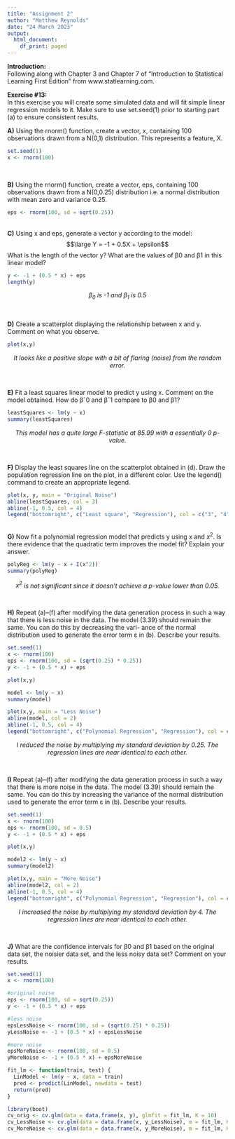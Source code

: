 ```yaml
---
title: "Assignment 2"
author: "Matthew Reynolds"
date: "24 March 2023"
output:
  html_document:
    df_print: paged
---
```

<b>Introduction:</b>\
Following along with Chapter 3 and Chapter 7 of "Introduction to Statistical Learning First Edition" from www.statlearning.com.

<b>Exercise #13:</b>\
In this exercise you will create some simulated data and will fit simple linear regression models to it. Make sure to use set.seed(1) prior to starting part (a) to ensure consistent results.

<b>A)</b> Using the rnorm() function, create a vector, x, containing 100 observations drawn from a N(0,1) distribution. This represents a feature, X.
```r
set.seed(1)
x <- rnorm(100)
```
\

<b>B)</b> Using the rnorm() function, create a vector, eps, containing 100 observations drawn from a N(0,0.25) distribution i.e. a normal distribution with mean zero and variance 0.25.
```r
eps <- rnorm(100, sd = sqrt(0.25))
```
\
<b>C)</b> Using x and eps, generate a vector y according to the model:\
$$\large Y = -1 + 0.5X + \epsilon$$
What is the length of the vector y? What are the values of β0 and β1 in this linear model?
```r
y <- -1 + (0.5 * x) + eps
length(y)
```
<center><i>$\beta_0$ is -1 and $\beta_1$ is 0.5</i></center>\ \

<b>D)</b> Create a scatterplot displaying the relationship between x and y. Comment on what you observe.
```r
plot(x,y)
```
<center><i>It looks like a positive slope with a bit of flaring (noise) from the random error.</i></center> \

<b>E)</b> Fit a least squares linear model to predict y using x. Comment on the model obtained. How do βˆ0 and βˆ1 compare to β0 and β1?
```r
leastSquares <- lm(y ~ x)
summary(leastSquares)
```
<center><i>This model has a quite large F-statistic at 85.99 with a essentially 0 p-value.</i></center> \

<b>F)</b> Display the least squares line on the scatterplot obtained in (d). Draw the population regression line on the plot, in a different color. Use the legend() command to create an appropriate legend.
```r
plot(x, y, main = "Original Noise")
abline(leastSquares, col = 3)
abline(-1, 0.5, col = 4)
legend("bottomright", c("Least square", "Regression"), col = c("3", "4"), lty = c(1, 1)) 
```
\
<b>G)</b> Now fit a polynomial regression model that predicts y using x and $x^2$. Is there evidence that the quadratic term improves the model fit? Explain your answer.
```r
polyReg <- lm(y ~ x + I(x^2))
summary(polyReg)
```
<center><i>$x^2$ is not significant since it doesn't achieve a p-value lower than 0.05.</i></center> \

<b>H)</b> Repeat (a)–(f) after modifying the data generation process in such a way that there is less noise in the data. The model (3.39) should remain the same. You can do this by decreasing the vari- ance of the normal distribution used to generate the error term ε in (b). Describe your results.
```r
set.seed(1)
x <- rnorm(100)
eps <- rnorm(100, sd = (sqrt(0.25) * 0.25))
y <- -1 + (0.5 * x) + eps
```

```r
plot(x,y)
```

```r
model <- lm(y ~ x)
summary(model)
```

```r
plot(x,y, main = "Less Noise")
abline(model, col = 2)
abline(-1, 0.5, col = 4)
legend("bottomright", c("Polynomial Regression", "Regression"), col = c("2", "4"), lty = c(1, 1)) 
```
<center><i>I reduced the noise by multiplying my \epsilon standard deviation by 0.25. The regression lines are near identical to each other.</i></center> \

<b>I)</b> Repeat (a)–(f) after modifying the data generation process in such a way that there is more noise in the data. The model (3.39) should remain the same. You can do this by increasing the variance of the normal distribution used to generate the error term ε in (b). Describe your results.
```r
set.seed(1)
x <- rnorm(100)
eps <- rnorm(100, sd = 0.5)
y <- -1 + (0.5 * x) + eps
```

```r
plot(x,y)
```

```r
model2 <- lm(y ~ x)
summary(model2)
```

```r
plot(x,y, main = "More Noise")
abline(model2, col = 2)
abline(-1, 0.5, col = 4)
legend("bottomright", c("Polynomial Regression", "Regression"), col = c("2", "4"), lty = c(1, 1)) 
```
<center><i>I increased the noise by multiplying my \epsilon standard deviation by 4. The regression lines are near identical to each other.</i></center> \

<b>J)</b> What are the confidence intervals for β0 and β1 based on the original data set, the noisier data set, and the less noisy data set? Comment on your results.
```r
set.seed(1)
x <- rnorm(100)

#original noise
eps <- rnorm(100, sd = sqrt(0.25))
y <- -1 + (0.5 * x) + eps

#less noise
epsLessNoise <- rnorm(100, sd = (sqrt(0.25) * 0.25))
yLessNoise <- -1 + (0.5 * x) + epsLessNoise

#more noise
epsMoreNoise <- rnorm(100, sd = 0.5)
yMoreNoise <- -1 + (0.5 * x) + epsMoreNoise
```

```r
fit_lm <- function(train, test) {
  LinModel <- lm(y ~ x, data = train)
  pred <- predict(LinModel, newdata = test)
  return(pred)
}
```

```r
library(boot)
cv_orig <- cv.glm(data = data.frame(x, y), glmfit = fit_lm, K = 10)
cv_LessNoise <- cv.glm(data = data.frame(x, y_LessNoise), m = fit_lm, K = 10)
cv_MoreNoise <- cv.glm(data = data.frame(x, y_MoreNoise), m = fit_lm, K = 10)
```







